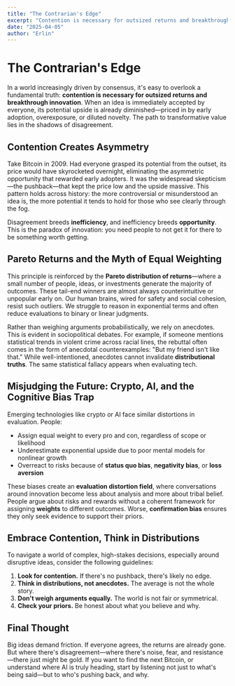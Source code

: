 ```yaml
---
title: "The Contrarian's Edge"
excerpt: "Contention is necessary for outsized returns and breakthrough innovation. When an idea is immediately accepted by everyone, its potential upside is already diminished."
date: "2025-04-05"
author: "Erlin"
---
```


# The Contrarian's Edge

In a world increasingly driven by consensus, it's easy to overlook a fundamental truth: **contention is necessary for outsized returns and breakthrough innovation**. When an idea is immediately accepted by everyone, its potential upside is already diminished—priced in by early adoption, overexposure, or diluted novelty. The path to transformative value lies in the shadows of disagreement.

## Contention Creates Asymmetry

Take Bitcoin in 2009. Had everyone grasped its potential from the outset, its price would have skyrocketed overnight, eliminating the asymmetric opportunity that rewarded early adopters. It was the widespread skepticism—the pushback—that kept the price low and the upside massive. This pattern holds across history: the more controversial or misunderstood an idea is, the more potential it tends to hold for those who see clearly through the fog.

Disagreement breeds **inefficiency**, and inefficiency breeds **opportunity**. This is the paradox of innovation: you need people to not get it for there to be something worth getting.

## Pareto Returns and the Myth of Equal Weighting

This principle is reinforced by the **Pareto distribution of returns**—where a small number of people, ideas, or investments generate the majority of outcomes. These tail-end winners are almost always counterintuitive or unpopular early on. Our human brains, wired for safety and social cohesion, resist such outliers. We struggle to reason in exponential terms and often reduce evaluations to binary or linear judgments.

Rather than weighing arguments probabilistically, we rely on anecdotes. This is evident in sociopolitical debates. For example, if someone mentions statistical trends in violent crime across racial lines, the rebuttal often comes in the form of anecdotal counterexamples: "But my friend isn't like that." While well-intentioned, anecdotes cannot invalidate **distributional truths**. The same statistical fallacy appears when evaluating tech.

## Misjudging the Future: Crypto, AI, and the Cognitive Bias Trap

Emerging technologies like crypto or AI face similar distortions in evaluation. People:

* Assign equal weight to every pro and con, regardless of scope or likelihood
* Underestimate exponential upside due to poor mental models for nonlinear growth
* Overreact to risks because of **status quo bias**, **negativity bias**, or **loss aversion**

These biases create an **evaluation distortion field**, where conversations around innovation become less about analysis and more about tribal belief. People argue about risks and rewards without a coherent framework for assigning **weights** to different outcomes. Worse, **confirmation bias** ensures they only seek evidence to support their priors.

## Embrace Contention, Think in Distributions

To navigate a world of complex, high-stakes decisions, especially around disruptive ideas, consider the following guidelines:

1. **Look for contention.** If there's no pushback, there's likely no edge.
2. **Think in distributions, not anecdotes.** The average is not the whole story.
3. **Don't weigh arguments equally.** The world is not fair or symmetrical.
4. **Check your priors.** Be honest about what you believe and why.

## Final Thought

Big ideas demand friction. If everyone agrees, the returns are already gone. But where there's disagreement—where there's noise, fear, and resistance—there just might be gold. If you want to find the next Bitcoin, or understand where AI is truly heading, start by listening not just to what's being said—but to who's pushing back, and why. 